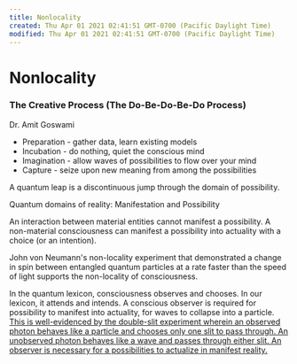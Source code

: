 ```yaml
---
title: Nonlocality
created: Thu Apr 01 2021 02:41:51 GMT-0700 (Pacific Daylight Time)
modified: Thu Apr 01 2021 02:41:51 GMT-0700 (Pacific Daylight Time)
---
```

# Nonlocality

### The Creative Process (The Do-Be-Do-Be-Do Process)
Dr. Amit Goswami
- Preparation - gather data, learn existing models
- Incubation - do nothing, quiet the conscious mind
- Imagination - allow waves of possibilities to flow over your mind
- Capture - seize upon new meaning from among the possibilities

A quantum leap is a discontinuous jump through the domain of possibility.

Quantum domains of reality: Manifestation and Possibility

An interaction between material entities cannot manifest a possibility. A non-material consciousness can manifest a possibility into actuality with a choice (or an intention).

John von Neumann's non-locality experiment that demonstrated a change in spin between entangled quantum particles at a rate faster than the speed of light supports the non-locality of consciousness.

In the quantum lexicon, consciousness observes and chooses. In our lexicon, it attends and intends. A conscious observer is required for possibility to manifest into actuality, for waves to collapse into a particle. [This is well-evidenced by the double-slit experiment wherein an observed photon behaves like a particle and chooses only one slit to pass through. An unobserved photon behaves like a wave and passes through either slit. An observer is necessary for a possibilities to actualize in manifest reality.](https://www.theepochtimes.com/prominent-scientist-says-consciousness-is-key-to-a-theory-of-everything_1647773.html)